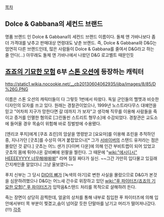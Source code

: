 [[목차]]

== Dolce & Gabbana의 세컨드 브랜드 ==
명품 브랜드 인 Dolce & Gabbana의 세컨드 브랜드 이름이다.
돌체 앤 가바나보다 좀 더 가격대를 낮추고 판매대상 연령대도 낮춘 브랜드.
즉, Dolce & Gabbana와 D&G는 엄연히 다른 브랜드인데, 많은 사람들이 Dolce & Gabbana를 줄여서 D&G라고 하는 줄 안다(...) 아무래도 돌체 앤 가바나에서 나왔던 D&G 로고벨트 때문인듯

== [[죠죠의 기묘한 모험]] 6부 [[스톤 오션]]에 등장하는 캐릭터 ==
http://static1.wikia.nocookie.net/__cb20130604062935/jjba/images/8/85/D%26G.PNG

이름은 스톤 오션의 캐릭터들이 다 그렇듯 1번에서 따왔다. 독일 군인들의 헬멧과 비슷한 디자인의 모자를 쓰고 있다. 원래는 경찰관이었으나, 1999년 노스트라다무스 대예언을 믿고 "어차피 지구가 망한다면 갈 데까지 가 보자"고 생각해 직무를 이용해 사람들을 죽이고 증거를 인멸한 혐의로 [그린돌핀 스트리트 형무소]에 수감되었다. 경찰관은 교도소에 들어올 경우 목숨이 위험해 바로 징벌방에 수용됐다.

[엔리코 푸치]에게 [쿠죠 죠린]의 암살을 명령받고 [요요마]를 이용해 죠린을 추적하던 중, 지나가던 [굿쵸]를 수상히 여겨 붙잡았으나[* 그가 [[서바이버]]의 스탠드 유저라는 점은 몰랐던 것 같다.] 굿쵸는 어느 샌가 [다이버 다운]에 의해 인간 부비트랩이 되어 있었고 굿쵸의 몸에 튀어나온 갈비뼈에 왼팔을 찔린다. 그 때문에 "[[wiki:"에시디시" HEEEEYYYY 너무해애애애!]]" 라며 질질 짜다가 실신.  ~~그간 가만히 입다물고 있길래 간지캐인줄 알았더니 그냥 울보였다~~

푸치 신부는 그 당시 [[DIO의 뼈]]가 [녹색의 아기]로 변한 사실을 몰랐으므로 D&G가 본것을 심문하려했으나 D&G는 어느새 간수로 위장하고 있던 [[wiki:"푸 파이터즈(죠죠의 기묘한 모험)" 푸 파이터즈]]가 입막음&스탠드 처리를 목적으로 살해하려 든다.

죽는 장면이 상당히 끔찍한데, 얼굴의 상처를 통해 내부로 침입한 푸 파이터즈에 의해 입안에서부터 목 부분이 찢겼고,숨이 넘어갈 듯한 단말마를 남기고 머리가 떨어져나갔다.(!!!)
[[각주]]
